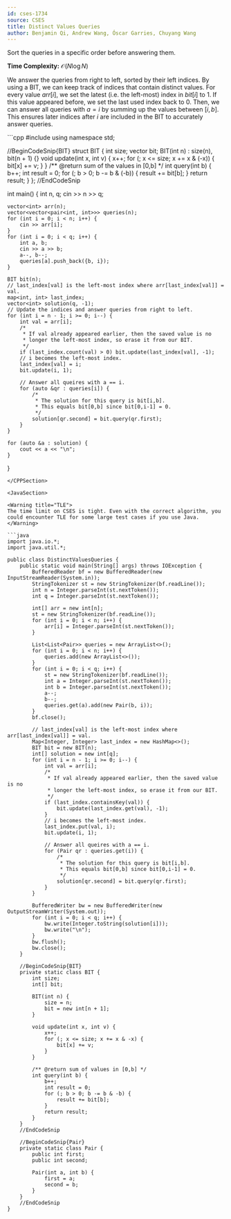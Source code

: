 ```yaml
---
id: cses-1734
source: CSES
title: Distinct Values Queries
author: Benjamin Qi, Andrew Wang, Óscar Garries, Chuyang Wang
---
```


<Spoiler title="Hint">

Sort the queries in a specific order before answering them.

</Spoiler>

<Spoiler title="Solution">

**Time Complexity:** $\mathcal{O}(N\log{N})$

We answer the queries from right to left, sorted by their left indices. By using a BIT, we can keep track of indices that contain distinct values. For every value $arr[i]$, we set the latest (i.e. the left-most) index in $bit[i]$ to $1$. If this value appeared before, we set the last used index back to $0$. Then, we can answer all queries with $a = i$ by summing up the values between $[i, b]$. This ensures later indices after $i$ are included in the BIT to accurately answer queries.

<LanguageSection>

<CPPSection>
```cpp
#include <bits/stdc++.h>
using namespace std;

//BeginCodeSnip{BIT}
struct BIT {
	int size;
	vector<int> bit;
	BIT(int n) : size(n), bit(n + 1) {}
	void update(int x, int v) {
		x++;
		for (; x <= size; x += x & (-x)) {
			bit[x] += v;
		}
	}
	/** @return sum of the values in [0,b] */
	int query(int b) {
		b++;
		int result = 0;
		for (; b > 0; b -= b & (-b)) {
			result += bit[b];
		}
		return result;
	}
};
//EndCodeSnip

int main() {
	int n, q;
	cin >> n >> q;

	vector<int> arr(n);
	vector<vector<pair<int, int>>> queries(n);
	for (int i = 0; i < n; i++) {
		cin >> arr[i];
	}
	for (int i = 0; i < q; i++) {
		int a, b;
		cin >> a >> b;
		a--, b--;
		queries[a].push_back({b, i});
	}

	BIT bit(n);
	// last_index[val] is the left-most index where arr[last_index[val]] = val.
	map<int, int> last_index;
	vector<int> solution(q, -1);
	// Update the indices and answer queries from right to left.
	for (int i = n - 1; i >= 0; i--) {
		int val = arr[i];
		/*
		 * If val already appeared earlier, then the saved value is no
		 * longer the left-most index, so erase it from our BIT.
		 */
		if (last_index.count(val) > 0) bit.update(last_index[val], -1);
		// i becomes the left-most index.
		last_index[val] = i;
		bit.update(i, 1);

		// Answer all queires with a == i.
		for (auto &qr : queries[i]) {
			/*
			 * The solution for this query is bit[i,b].
			 * This equals bit[0,b] since bit[0,i-1] = 0.
			 */
			solution[qr.second] = bit.query(qr.first);
		}
	}

	for (auto &a : solution) {
		cout << a << "\n";
	}
}
```
</CPPSection>

<JavaSection>

<Warning title="TLE">
The time limit on CSES is tight. Even with the correct algorithm, you could encounter TLE for some large test cases if you use Java.
</Warning>

```java
import java.io.*;
import java.util.*;

public class DistinctValuesQueries {
	public static void main(String[] args) throws IOException {
		BufferedReader bf = new BufferedReader(new InputStreamReader(System.in));
		StringTokenizer st = new StringTokenizer(bf.readLine());
		int n = Integer.parseInt(st.nextToken());
		int q = Integer.parseInt(st.nextToken());

		int[] arr = new int[n];
		st = new StringTokenizer(bf.readLine());
		for (int i = 0; i < n; i++) {
			arr[i] = Integer.parseInt(st.nextToken());
		}

		List<List<Pair>> queries = new ArrayList<>();
		for (int i = 0; i < n; i++) {
			queries.add(new ArrayList<>());
		}
		for (int i = 0; i < q; i++) {
			st = new StringTokenizer(bf.readLine());
			int a = Integer.parseInt(st.nextToken());
			int b = Integer.parseInt(st.nextToken());
			a--;
			b--;
			queries.get(a).add(new Pair(b, i));
		}
		bf.close();

		// last_index[val] is the left-most index where arr[last_index[val]] = val.
		Map<Integer, Integer> last_index = new HashMap<>();
		BIT bit = new BIT(n);
		int[] solution = new int[q];
		for (int i = n - 1; i >= 0; i--) {
			int val = arr[i];
			/*
			 * If val already appeared earlier, then the saved value is no
			 * longer the left-most index, so erase it from our BIT.
			 */
			if (last_index.containsKey(val)) {
				bit.update(last_index.get(val), -1);
			}
			// i becomes the left-most index.
			last_index.put(val, i);
			bit.update(i, 1);

			// Answer all queires with a == i.
			for (Pair qr : queries.get(i)) {
				/*
				 * The solution for this query is bit[i,b].
				 * This equals bit[0,b] since bit[0,i-1] = 0.
				 */
				solution[qr.second] = bit.query(qr.first);
			}
		}

		BufferedWriter bw = new BufferedWriter(new OutputStreamWriter(System.out));
		for (int i = 0; i < q; i++) {
			bw.write(Integer.toString(solution[i]));
			bw.write("\n");
		}
		bw.flush();
		bw.close();
	}

	//BeginCodeSnip{BIT}
	private static class BIT {
		int size;
		int[] bit;

		BIT(int n) {
			size = n;
			bit = new int[n + 1];
		}

		void update(int x, int v) {
			x++;
			for (; x <= size; x += x & -x) {
				bit[x] += v;
			}
		}

		/** @return sum of values in [0,b] */
		int query(int b) {
			b++;
			int result = 0;
			for (; b > 0; b -= b & -b) {
				result += bit[b];
			}
			return result;
		}
	}
	//EndCodeSnip

	//BeginCodeSnip{Pair}
	private static class Pair {
		public int first;
		public int second;

		Pair(int a, int b) {
			first = a;
			second = b;
		}
	}
	//EndCodeSnip
}
```
</JavaSection>

</LanguageSection>

</Spoiler>
